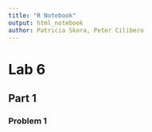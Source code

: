 ```yaml
---
title: "R Notebook"
output: html_notebook
author: Patricia Skora, Peter Cilibero 
---
```


# Lab 6
## Part 1
### Problem 1

```r

```


